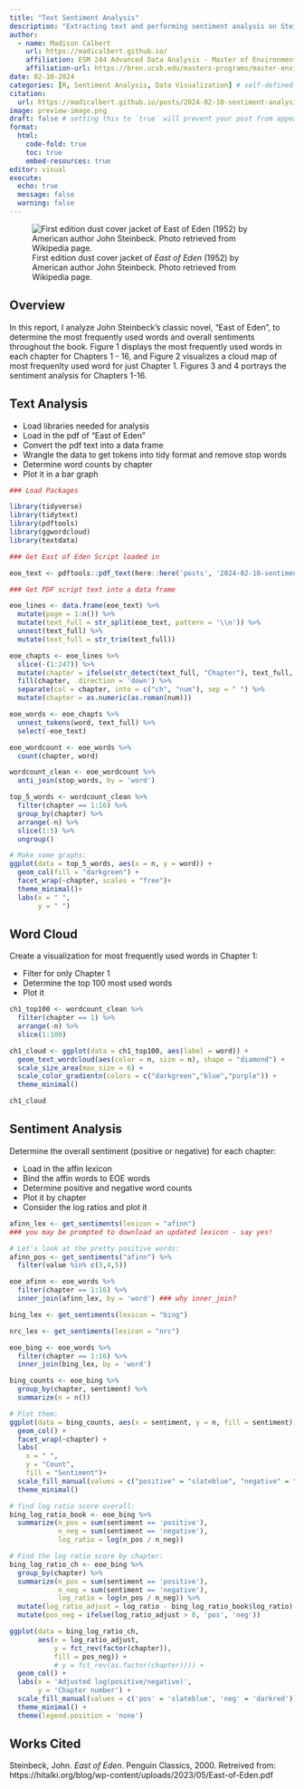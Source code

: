 ```yaml
---
title: "Text Sentiment Analysis"
description: "Extracting text and performing sentiment analysis on Steinbeck's *East of Eden*"
author:
  - name: Madison Calbert
    url: https://madicalbert.github.io/
    affiliation: ESM 244 Advanced Data Analysis - Master of Environmental Science & Management Program @ The Bren School (UCSB)
    affiliation-url: https://bren.ucsb.edu/masters-programs/master-environmental-science-and-management 
date: 02-10-2024
categories: [R, Sentiment Analysis, Data Visualization] # self-defined categories
citation: 
  url: https://madicalbert.github.io/posts/2024-02-10-sentiment-analysis/ 
image: preview-image.png
draft: false # setting this to `true` will prevent your post from appearing on your listing page until you're ready!
format: 
  html: 
    code-fold: true
    toc: true 
    embed-resources: true
editor: visual
execute: 
  echo: true
  message: false
  warning: false
---
```


![First edition dust cover jacket of *East of Eden* (1952) by American author John Steinbeck. Photo retrieved from Wikipedia page.](images/East_of_Eden.jpeg)

## Overview

In this report, I analyze John Steinbeck's classic novel, "East of Eden", to determine the most frequently used words and overall sentiments throughout the book. Figure 1 displays the most frequently used words in each chapter for Chapters 1 - 16, and Figure 2 visualizes a cloud map of most frequenlty used word for just Chapter 1. Figures 3 and 4 portrays the sentiment analysis for Chapters 1-16.

## Text Analysis

-   Load libraries needed for analysis
-   Load in the pdf of "East of Eden"
-   Convert the pdf text into a data frame
-   Wrangle the data to get tokens into tidy format and remove stop words
-   Determine word counts by chapter
-   Plot it in a bar graph

```r
### Load Packages

library(tidyverse)
library(tidytext)
library(pdftools)
library(ggwordcloud)
library(textdata)
```

```r
### Get East of Eden Script loaded in

eoe_text <- pdftools::pdf_text(here::here('posts', '2024-02-10-sentiment-analysis','data', 'East-of-Eden.pdf'))
```

```r
### Get PDF script text into a data frame

eoe_lines <- data.frame(eoe_text) %>% 
  mutate(page = 1:n()) %>%
  mutate(text_full = str_split(eoe_text, pattern = '\\n')) %>% 
  unnest(text_full) %>% 
  mutate(text_full = str_trim(text_full)) 
```

```r
eoe_chapts <- eoe_lines %>% 
  slice(-(1:247)) %>% 
  mutate(chapter = ifelse(str_detect(text_full, "Chapter"), text_full, NA)) %>% 
  fill(chapter, .direction = 'down') %>% 
  separate(col = chapter, into = c("ch", "num"), sep = " ") %>% 
  mutate(chapter = as.numeric(as.roman(num)))
```

```r
eoe_words <- eoe_chapts %>% 
  unnest_tokens(word, text_full) %>% 
  select(-eoe_text)
```

```r
eoe_wordcount <- eoe_words %>% 
  count(chapter, word)

wordcount_clean <- eoe_wordcount %>% 
  anti_join(stop_words, by = 'word')
```

```r
top_5_words <- wordcount_clean %>% 
  filter(chapter == 1:16) %>% 
  group_by(chapter) %>% 
  arrange(-n) %>% 
  slice(1:5) %>%
  ungroup()

# Make some graphs: 
ggplot(data = top_5_words, aes(x = n, y = word)) +
  geom_col(fill = "darkgreen") +
  facet_wrap(~chapter, scales = "free")+
  theme_minimal()+
  labs(x = " ", 
       y = " ")
```

## Word Cloud

Create a visualization for most frequently used words in Chapter 1:

-   Filter for only Chapter 1
-   Determine the top 100 most used words
-   Plot it

```r
ch1_top100 <- wordcount_clean %>% 
  filter(chapter == 1) %>% 
  arrange(-n) %>% 
  slice(1:100)
```

```r
ch1_cloud <- ggplot(data = ch1_top100, aes(label = word)) +
  geom_text_wordcloud(aes(color = n, size = n), shape = "diamond") +
  scale_size_area(max_size = 6) +
  scale_color_gradientn(colors = c("darkgreen","blue","purple")) +
  theme_minimal()

ch1_cloud
```

## Sentiment Analysis

Determine the overall sentiment (positive or negative) for each chapter:

-   Load in the affin lexicon
-   Bind the affin words to EOE words
-   Determine positive and negative word counts
-   Plot it by chapter
-   Consider the log ratios and plot it

```r
afinn_lex <- get_sentiments(lexicon = "afinn")
### you may be prompted to download an updated lexicon - say yes!

# Let's look at the pretty positive words:
afinn_pos <- get_sentiments("afinn") %>% 
  filter(value %in% c(3,4,5))
```

```r
eoe_afinn <- eoe_words %>% 
  filter(chapter == 1:16) %>% 
  inner_join(afinn_lex, by = 'word') ### why inner_join?
```

```r
bing_lex <- get_sentiments(lexicon = "bing")

nrc_lex <- get_sentiments(lexicon = "nrc")

eoe_bing <- eoe_words %>% 
  filter(chapter == 1:16) %>% 
  inner_join(bing_lex, by = 'word')

bing_counts <- eoe_bing %>% 
  group_by(chapter, sentiment) %>%
  summarize(n = n())

# Plot them: 
ggplot(data = bing_counts, aes(x = sentiment, y = n, fill = sentiment)) +
  geom_col() +
  facet_wrap(~chapter) + 
  labs(
    x = " ", 
    y = "Count", 
    fill = "Sentiment")+
  scale_fill_manual(values = c("positive" = "slateblue", "negative" = "darkred"))+
  theme_minimal()
```

```r
# find log ratio score overall:
bing_log_ratio_book <- eoe_bing %>% 
  summarize(n_pos = sum(sentiment == 'positive'),
            n_neg = sum(sentiment == 'negative'),
            log_ratio = log(n_pos / n_neg))

# Find the log ratio score by chapter: 
bing_log_ratio_ch <- eoe_bing %>% 
  group_by(chapter) %>% 
  summarize(n_pos = sum(sentiment == 'positive'),
            n_neg = sum(sentiment == 'negative'),
            log_ratio = log(n_pos / n_neg)) %>%
  mutate(log_ratio_adjust = log_ratio - bing_log_ratio_book$log_ratio) %>%
  mutate(pos_neg = ifelse(log_ratio_adjust > 0, 'pos', 'neg'))

ggplot(data = bing_log_ratio_ch, 
       aes(x = log_ratio_adjust,
           y = fct_rev(factor(chapter)),
           fill = pos_neg)) +
           # y = fct_rev(as.factor(chapter)))) +
  geom_col() +
  labs(x = 'Adjusted log(positive/negative)',
       y = 'Chapter number') +
  scale_fill_manual(values = c('pos' = 'slateblue', 'neg' = 'darkred')) +
  theme_minimal() +
  theme(legend.position = 'none')
```

## Works Cited

Steinbeck, John. *East of Eden*. Penguin Classics, 2000. Retreived from: https://hitalki.org/blog/wp-content/uploads/2023/05/East-of-Eden.pdf
